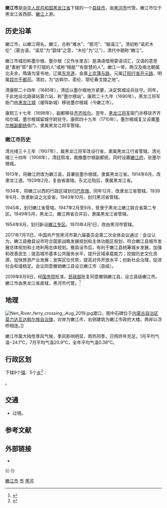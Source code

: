 {{Infobox China County
| county = 嫩江市
| usedname =
| nameorigin =
| Photo = File:Government of Nenjiang County-level City, Aug 2019.jpg
| Photoname = 撤县设市挂牌后的嫩江市政府
| map =
| map_caption =
| Pinyin =  NènJiāng Shì
| Belong = [[黑龙江省|黑龙江省]][[黑河市|黑河市]]
| Types = [[县级市|县级市]]
| admincode =  231121
| founded = 1912年
| seat = 嫩江镇
| officerTitle =
| officer =
| officerTitle2 =
| officer2 =
| division = 20
| town = 5
| township = 15
| subdistrict =
| dialect =
| post code = 161400
| phone code = 456
| coordinate =
| area = 15360平方公里
| area land =
| area water =
| census yr =
| pop = 50万人
| density =
| GDP =
| GDP_as_of =
| GDPPC =
| carlicense = 黑N
| web = http://www.nenjiang.gov.cn/
| web_title = 嫩江市政府网
}}
'''嫩江市'''是[[中华人民共和国|中华人民共和国]][[黑龙江省|黑龙江省]]下辖的一个[[县级市|县级市]]，由[[黑河市|黑河市]]代管。嫩江市位于黑龙江省西部、[[嫩江|嫩江]]上游。

== 历史沿革 ==
嫩江市，以嫩江得名。嫩江，古称“难水”、“那河”、“脑温江”。清初称“诺尼木伦”（蒙古语，“诺尼”为“碧绿”之意，“木伦”为“江”），清代中期称“嫩江”。

嫩江市城旧称墨尔根，墨尔根（又作水里吉）是满语借用蒙语词汇，汉语的意思是“善射”即“善于打猎的人”或称“精能”“有智慧的人”。嫩江一带，两汉及南北朝属北夫余，隋唐为室韦地，辽属[[东京道|东京道]]，金属[[上京_(金)|上京]][[蒲与路|蒲与路]]，元属[[辽阳行省|辽阳行省]][[开元路_(元朝)|开元路]]，明属[[奴尔干都司|奴尔干都司]]。清初，为“达斡尔、索伦、鄂伦春戈猎之地”。

清康熙二十四年（1685年），清廷以墨尔根地方紧要，决定筑城设兵驻守。同年，于此地设北路驿站第六站，称“墨尔根站”。康熙二十九年（1690年），黑龙江将军衙门由[[黑龙江城|黑龙江城]]（瑷珲新城）移驻墨尔根城（今嫩江市）。

康熙三十七年（1698年），副都移驻[[齐齐哈尔|齐齐哈尔]]。翌年，[[黑龙江将军|黑龙江将军]]衙门亦移驻齐齐哈尔城，墨尔根城留城守尉驻守。康熙四十九年（1710年），墨尔根城复又设置[[墨尔根副都统|墨尔根副都统]]衙门，隶属黑龙江将军管辖。

=== 嫩江市历史 ===

清光绪三十三年（1907年），裁黑龙江将军改设行省，隶属黑龙江行省管辖。清光绪三十四年（1908年），清廷照准，裁撤墨尔根副都统，同时设置[[嫩江府|嫩江府]]，驻墨尔根城。

1913年，将嫩江府改为嫩江县，县署驻墨尔根城，隶属黑龙江省。1914年6月，改隶龙江道。1929年2月，复由省直辖。东北沦陷后，隶属黑龙江省。

1934年，将嫩江以西的行政区域划归[[巴彦旗|巴彦旗]]。同年12月，改隶龙江省管辖。1939年6月，改隶新设之北安省。1943年10月，划归黑河省管辖。

1945年，划归嫩江省管辖。1947年2月至9月，曾隶于黑龙江嫩江联合省第二专区。1949年5月，黑龙江、嫩江两省合并后，隶属黑龙江省管辖。

1954年8月，划归新设[[嫩江专区|嫩江专区]]。1970年4月1日，改由黑河市管辖。

2017年7月11日，中国共产党黑河市第六届委员会第二次全体会议通过：会议认为，嫩江县撤县设市符合国家战略发展规划和主体功能区规划，符合嫩江县城市发展总体规划和土地利用总体规划。撤县设市后，有利于嫩江县统筹城乡发展，加强和改善民生；提高城市基本公共服务水平，提升区域承载能力；挖掘历史文化资源，加快旅游产业发展；发挥区位优势，提高对外开放水平；创新社会治理，促进社会和谐稳定。会议同意撤销嫩江县设立嫩江市（县级）。

2019年8月9日，经[[中华人民共和国国务院|国务院]]批准，[[中华人民共和国民政部|民政部]]批复同意撤销嫩江县，设立县级嫩江市。嫩江市由黑龙江省直辖，黑河市代管。<ref>{{Cite web|title=我省撤销嫩江县设立县级嫩江市|url=http://www.hlj.gov.cn/zwfb/system/2019/08/09/010905491.shtml|accessdate=2019-08-09|author=|date=|format=|work=|publisher=黑龙江省人民政府|language=|archive-date=2020-09-22|archive-url=https://web.archive.org/web/20200922070250/http://www.hlj.gov.cn/zwfb/system/2019/08/09/010905491.shtml|dead-url=no}}</ref>

== 地理 ==
[[File:Nen_River_ferry_crossing,_Aug_2019.jpg|thumb]]渡口，图中石碑位于[[内蒙古自治区|内蒙古自治区]][[莫力达瓦达斡尔族自治旗|莫力达瓦达斡尔族自治旗]]，对岸为嫩江市，右侧建筑为嫩江市政府大楼。两岸以浮桥相连。]]

嫩江市属大陆性季风气候，季风影响明显，雨热同季，日照终年充足。1月平均气温−24.1℃，7月平均气温20.9℃，全年平均气温0.38℃。

{{嫩江县气候数据}}

== 行政区划 ==
{{PAGENAMEBASE}}下辖9个[[行政建制镇|镇]]、5个[[乡_(中华人民共和国)|乡]]<ref>{{PRC admin/ref sgc|23/11/83}}</ref>：

{{PRC admin/children|23/11/83}}。

== 交通 ==
* {{中国国道名|332}}过境。

== 参考文献 ==
{{reflist}}

== 外部链接 ==
* {{Official website|http://www.nenjiang.gov.cn/|name=嫩江市人民政府}}

{{-}}
{{嫩江县行政区划}}
{{黑河市行政区划}}
{{黑龙江行政区划}}

[[Category:嫩江市|]]
[[Category:黑河区县市|市]]
[[Category:黑龙江县级市|黑河]]
